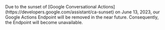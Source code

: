 <Warning>
  Due to the sunset of [Google Conversational Actions](https://developers.google.com/assistant/ca-sunset) on June 13, 2023, our Google Actions Endpoint will be removed in the near future. Consequently, the Endpoint will become unavailable.
</Warning>